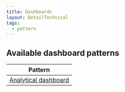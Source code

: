 ```yaml
---
title: Dashboards
layout: DetailTechnical
tags:
  - pattern
---
```


## Available dashboard patterns

| Pattern                                                                |
| ---------------------------------------------------------------------- |
| [Analytical dashboard](/salt/patterns/dashboards/analytical-dashboard) |
